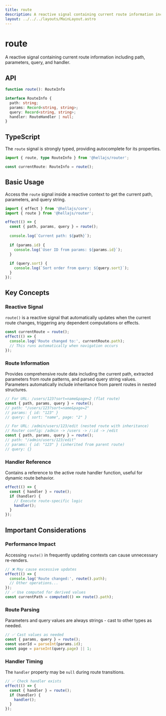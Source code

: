 ```yaml
---
title: route
description: A reactive signal containing current route information including path, parameters, query, and handler.
layout: ../../../layouts/MainLayout.astro
---
```


# route

A reactive signal containing current route information including path, parameters, query, and handler.

## API

```typescript
function route(): RouteInfo

interface RouteInfo {
  path: string;
  params: Record<string, string>;
  query: Record<string, string>;
  handler: RouteHandler | null;
}
```

## TypeScript

The `route` signal is strongly typed, providing autocomplete for its properties.

```typescript
import { route, type RouteInfo } from '@hellajs/router';

const currentRoute: RouteInfo = route();
```

## Basic Usage

Access the `route` signal inside a reactive context to get the current path, parameters, and query string.

```typescript
import { effect } from '@hellajs/core';
import { route } from '@hellajs/router';

effect(() => {
  const { path, params, query } = route();
  
  console.log(`Current path: ${path}`);
  
  if (params.id) {
    console.log(`User ID from params: ${params.id}`);
  }
  
  if (query.sort) {
    console.log(`Sort order from query: ${query.sort}`);
  }
});
```

## Key Concepts

### Reactive Signal

`route()` is a reactive signal that automatically updates when the current route changes, triggering any dependent computations or effects.

```typescript
const currentRoute = route();
effect(() => {
  console.log('Route changed to:', currentRoute.path);
  // This runs automatically when navigation occurs
});
```

### Route Information

Provides comprehensive route data including the current path, extracted parameters from route patterns, and parsed query string values. Parameters automatically include inheritance from parent routes in nested structures.

```typescript
// For URL: /users/123?sort=name&page=2 (flat route)
const { path, params, query } = route();
// path: "/users/123?sort=name&page=2"
// params: { id: "123" }  
// query: { sort: "name", page: "2" }

// For URL: /admin/users/123/edit (nested route with inheritance)
// Router config: /admin -> /users -> /:id -> /edit
const { path, params, query } = route();
// path: "/admin/users/123/edit"
// params: { id: "123" } (inherited from parent route)
// query: {}
```

### Handler Reference

Contains a reference to the active route handler function, useful for dynamic route behavior.

```typescript
effect(() => {
  const { handler } = route();
  if (handler) {
    // Execute route-specific logic
    handler();
  }
});
```

## Important Considerations

### Performance Impact

Accessing `route()` in frequently updating contexts can cause unnecessary re-renders.

```jsx
// ❌ May cause excessive updates
effect(() => {
  console.log('Route changed:', route().path);
  // Other operations...
});
// ✅ Use computed for derived values
const currentPath = computed(() => route().path);
```

### Route Parsing

Parameters and query values are always strings - cast to other types as needed.

```typescript
// ✅ Cast values as needed
const { params, query } = route();
const userId = parseInt(params.id);
const page = parseInt(query.page) || 1;
```

### Handler Timing

The `handler` property may be `null` during route transitions.

```typescript
// ✅ Check handler exists
effect(() => {
  const { handler } = route();
  if (handler) {
    handler();
  }
});
```

